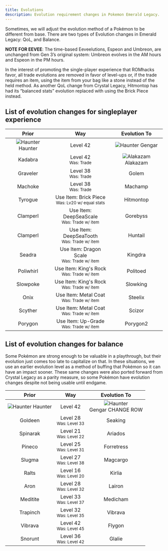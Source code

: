 ```yaml
---
title: Evolutions
description: Evolution requirement changes in Pokemon Emerald Legacy.
---
```


Sometimes, we will adjust the evolution method of a Pokémon to be different from base. There are two types of Evolution changes in Emerald Legacy: QoL, and Balance. 

**NOTE FOR EEVEE**: The time-based Eeveelutions, Espeon and Umbreon, are unchanged from Gen 3’s original system: Umbreon evolves in the AM hours and Espeon in the PM hours.

In the interest of promoting the single-player experience that ROMhacks favor, all trade evolutions are removed in favor of level-ups or, if the trade requires an item, using the item from your bag like a stone instead of the held method. As another QoL change from Crystal Legacy, Hitmontop has had its “balanced stats” evolution replaced with using the Brick Piece instead.

## List of evolution changes for singleplayer experience

| Prior | Way | Evolution To |
| :------: | :------: | :------: |
| ![Haunter](../../../assets/pokemon-tiny/Haunter.png) Haunter | Level 42 | ![Haunter](../../../assets/pokemon-tiny/Gengar.png) Gengar |
| Kadabra | Level 42 <br/> <small>Was: Trade</small> | ![Alakazam](../../../assets/pokemon-tiny/Alakazam.png) Alakazam |
| Graveler | Level 38 <br/> <small>Was: Trade</small> | Golem |
| Machoke | Level 38 <br/> <small>Was: Trade</small> | Machamp |
| Tyrogue | Use Item: Brick Piece <br/> <small>Was: Lv20 w/ equal stats</small> | Hitmontop |
| Clamperl | Use Item: DeepSeaScale <br/> <small>Was: Trade w/ item</small> | Gorebyss |
| Clamperl | Use Item: DeepSeaTooth <br/> <small>Was: Trade w/ item</small> | Huntail |
| Seadra | Use Item: Dragon Scale <br/> <small>Was: Trade w/ item</small> | Kingdra |
| Poliwhirl | Use Item: King's Rock <br/> <small>Was: Trade w/ item</small> | Politoed |
| Slowpoke | Use Item: King's Rock <br/> <small>Was: Trade w/ item</small> | Slowking |
| Onix | Use Item: Metal Coat <br/> <small>Was: Trade w/ item</small> | Steelix |
| Scyther | Use Item: Metal Coat <br/> <small>Was: Trade w/ item</small> | Scizor |
| Porygon | Use Item: Up-Grade <br/> <small>Was: Trade w/ item</small> | Porygon2 |

## List of evolution changes for balance

Some Pokémon are strong enough to be valuable in a playthrough, but their evolution just comes too late to capitalize on that. In these situations, we use an earlier evolution level as a method of buffing that Pokémon so it can have an impact sooner. These same changes were also ported forward from Crystal Legacy as a parity measure, so some Pokémon have evolution changes despite not being usable until endgame.

| Prior | Way | Evolution To |
| :------: | :------: | :------: |
| ![Haunter](../../../assets/pokemon-tiny/Haunter.png) Haunter | Level 42 | <div align="center">![Haunter](../../../assets/pokemon-tiny/Gengar.png)</div> Gengar CHANGE ROW |
| Goldeen | Level 28 <br/> <small>Was: Level 33</small> | Seaking |
| Spinarak | Level 21 <br/> <small>Was: Level 22</small> | Ariados |
| Pineco | Level 25 <br/> <small>Was: Level 31</small> | Forretress |
| Slugma | Level 27 <br/> <small>Was: Level 38</small> | Magcargo |
| Ralts | Level 16 <br/> <small>Was: Level 20</small> | Kirlia |
| Aron | Level 28 <br/> <small>Was: Level 32</small> | Lairon |
| Meditite | Level 33 <br/> <small>Was: Level 37</small> | Medicham |
| Trapinch | Level 32 <br/> <small>Was: Level 35</small> | Vibrava |
| Vibrava | Level 42 <br/> <small>Was: Level 45</small> | Flygon |
| Snorunt | Level 36 <br/> <small>Was: Level 42</small> | Glalie |